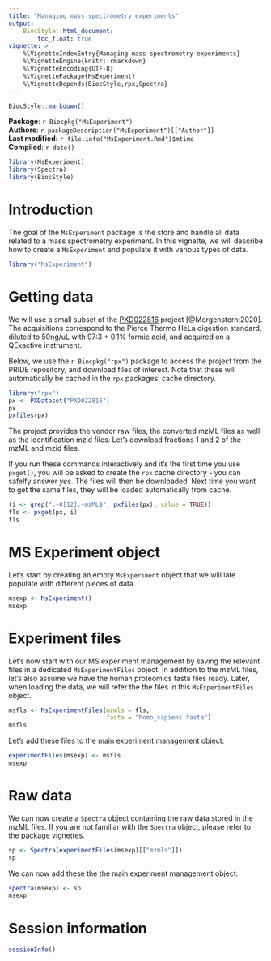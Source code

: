 ```yaml
---
title: "Managing mass spectrometry experiments"
output:
    BiocStyle::html_document:
        toc_float: true
vignette: >
    %\VignetteIndexEntry{Managing mass spectrometry experiments}
    %\VignetteEngine{knitr::rmarkdown}
    %\VignetteEncoding{UTF-8}
    %\VignettePackage{MsExperiment}
    %\VignetteDepends{BiocStyle,rpx,Spectra}
---
```


```r
BiocStyle::markdown()
```

**Package**: `r Biocpkg("MsExperiment")`<br />
**Authors**: `r packageDescription("MsExperiment")[["Author"]] `<br />
**Last modified:** `r file.info("MsExperiment.Rmd")$mtime`<br />
**Compiled**: `r date()`

```r
library(MsExperiment)
library(Spectra)
library(BiocStyle)
```

# Introduction

The goal of the `MsExperiment` package is the store and handle all
data related to a mass spectrometry experiment. In this vignette, we
will describe how to create a `MsExperiment` and populate it with
various types of data.

```r
library("MsExperiment")
```

# Getting data

We will use a small subset of the
[PXD022816](https://www.ebi.ac.uk/pride/archive/projects/PXD022816)
project [@Morgenstern:2020]. The acquisitions correspond to the Pierce
Thermo HeLa digestion standard, diluted to 50ng/uL with 97:3 + 0.1%
formic acid, and acquired on a QExactive instrument.

Below, we use the `r Biocpkg("rpx")` package to access the project
from the PRIDE repository, and download files of interest. Note that
these will automatically be cached in the `rpx` packages' cache
directory.

```r
library("rpx")
px <- PXDataset("PXD022816")
px
pxfiles(px)
```

The project provides the vendor raw files, the converted mzML files as
well as the identification mzid files. Let's download fractions 1 and
2 of the mzML and mzid files.

If you run these commands interactively and it's the first time you
use `pxget()`, you will be asked to create the `rpx` cache directory -
you can safelfy answer *yes*. The files will then be downloaded. Next
time you want to get the same files, they will be loaded automatically
from cache.

```r
(i <- grep(".+0[12].+mzML$", pxfiles(px), value = TRUE))
fls <- pxget(px, i)
fls
```

# MS Experiment object

Let's start by creating an empty `MsExperiment` object that we will
late populate with different pieces of data.

```r
msexp <- MsExperiment()
msexp
```

# Experiment files

Let's now start with our MS experiment management by saving the
relevant files in a dedicated `MsExperimentFiles` object. In addition
to the mzML files, let's also assume we have the human proteomics
fasta files ready. Later, when loading the data, we will refer the the
files in this `MsExperimentFiles` object.

```r
msfls <- MsExperimentFiles(mzmls = fls,
                           fasta = "homo_sapiens.fasta")
msfls
```

Let's add these files to the main experiment management object:

```r
experimentFiles(msexp) <- msfls
msexp
```

# Raw data

We can now create a `Spectra` object containing the raw data stored in
the mzML files. If you are not familiar with the `Spectra` object,
please refer to the package vignettes.

```r
sp <- Spectra(experimentFiles(msexp)[["mzmls"]])
sp
```

We can now add these the the main experiment management object:

```r
spectra(msexp) <- sp
msexp
```


# Session information

```r
sessionInfo()
```
